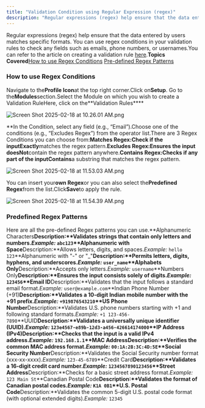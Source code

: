 ```yaml
---
title: "Validation Condition using Regular Expression (regex)"
description: "Regular expressions (regex) help ensure that the data entered by users matches specific formats. You can use regex conditions in your validation rules..."
---
```


Regular expressions (regex) help ensure that the data entered by users matches specific formats. You can use regex conditions in your validation rules to check any fields such as emails, phone numbers, or usernames.You can refer to the article on creating a validation rule [here](https://support.salesmate.io/hc/en-us/articles/42923331176601).**Topics Covered**[How to use Regex Conditions](https://support.salesmate.io/hc/en-us/articles/43049567250969-Validation-Condition-using-Regular-Expression-regex#h_01JKDTBCSCQXT777ATCNMM68NS) [Pre-defined Regex Patterns](https://support.salesmate.io/hc/en-us/articles/43049567250969-Validation-Condition-using-Regular-Expression-regex#h_01JKDTBCSCXFX7FVN0Q95BVYV6)

### How to use Regex Conditions

Navigate to the**Profile Icon**at the top right corner.Click on**Setup**. Go to the**Modules**section.Select the Module on which you wish to create a Validation RuleHere, click on the**Validation Rules****

![Screen Shot 2025-02-18 at 10.26.01 AM.png](./images/Screen-Shot-2025-02-18-at-10.26.01-AM-2.png)

**In the Condition, select any field (e.g., “Email”).Choose one of the conditions (e.g., “Excludes Regex”) from the operator list.There are 3 Regex Conditions you can choose from:**Matches Regex:**Check if the input**Exactly**matches the regex pattern.**Excludes Regex:**Ensures the input does**Not**contain the regex pattern anywhere.**Contains Regex:**Checks if any part of the input**Contains**a substring that matches the regex pattern.

![Screen Shot 2025-02-18 at 11.53.03 AM.png](./images/Screen-Shot-2025-02-18-at-11.53.03-AM.png)

You can insert your**own Regex**or you can also select the**Predefined Regex**from the list.Click**Save**to apply the rule.

![Screen Shot 2025-02-18 at 11.54.39 AM.png](./images/Screen-Shot-2025-02-18-at-11.54.39-AM.png)

### Predefined Regex Patterns

Here are all the pre-defined Regex patterns you can use.**Alphanumeric Characters****Description:**Validates strings that contain only letters and numbers._Example:_ `abc123`**Alphanumeric with Space****Description:**Allows letters, digits, and spaces._Example:_ `hello 123`**Alphanumeric with "-" or "\_"****Description:**Permits letters, digits, hyphens, and underscores._Example:_ `user_name`**Alphabets Only****Description:**Accepts only letters._Example:_ `username`**Numbers Only****Description:**Ensures the input consists solely of digits._Example:_ `123456`**Email ID****Description:**Validates that the input follows a standard email format._Example:_ `user@example.com`**Indian Phone Number (+91)****Description:**Validates a 10-digit Indian mobile number with the +91 prefix._Example:_ `+919876543210`**US Phone Number****Description:**Validates U.S. phone numbers starting with +1 and following standard formats._Example:_ `+1 123-456-7890`**UUID****Description:**Validates a universally unique identifier (UUID)._Example:_ `123e4567-e89b-12d3-a456-426614174000`**IP Address (IPv4)****Description:**Checks that the input is a valid IPv4 address._Example:_ `192.168.1.1`**MAC Address****Description:**Verifies the common MAC address format._Example:_ `00:1A:2B:3C:4D:5E`**Social Security Number****Description:**Validates the Social Security number format (xxx-xx-xxxx)._Example:_ `123-45-6789`**Credit Card****Description:**Validates a 16-digit credit card number._Example:_ `1234567890123456`**Street Address****Description:**Checks for a basic street address format._Example:_ `123 Main St`**Canadian Postal Code****Description:**Validates the format of Canadian postal codes._Example:_ `K1A 0B1`**U.S. Postal Code****Description:**Validates the common 5-digit U.S. postal code format (with optional extended digits)._Example:_ `12345`
